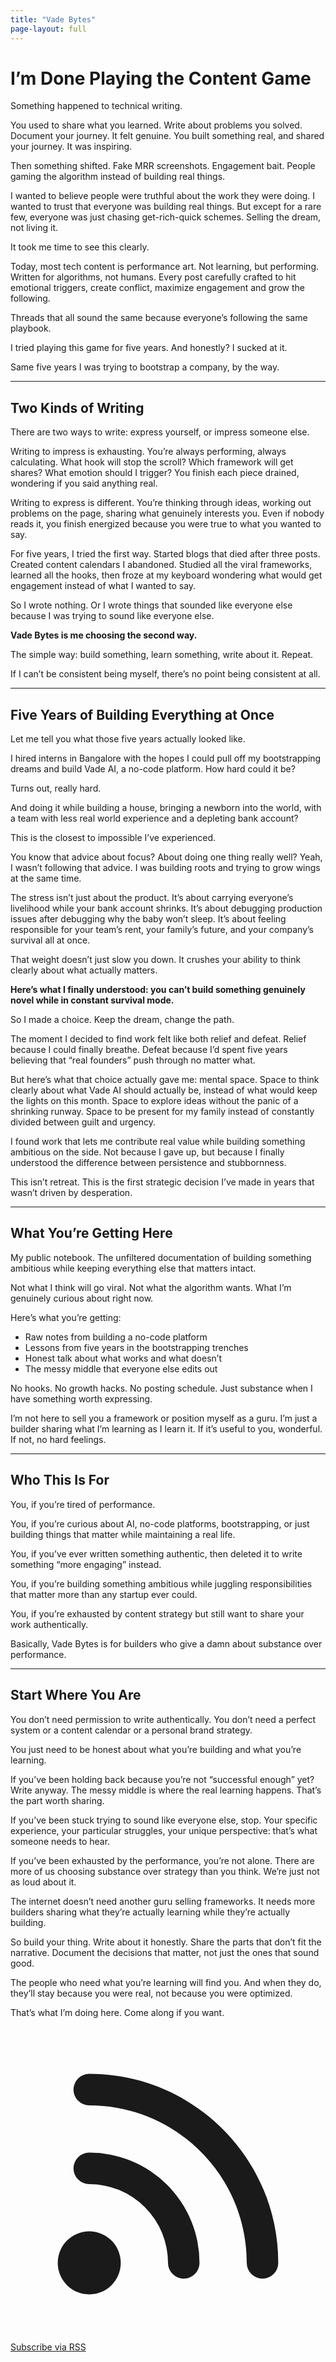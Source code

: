 ```yaml
---
title: "Vade Bytes"
page-layout: full
---
```


<div class="max-w-4xl mx-auto px-6 py-16 md:py-24">

<div class="mb-16 text-center">
<h1 class="text-4xl md:text-5xl lg:text-6xl font-bold mb-6 text-gray-900 dark:text-white">
I'm Done Playing the Content Game
</h1>
</div>

<div class="text-lg md:text-xl leading-relaxed space-y-6 text-gray-800 dark:text-gray-200">

Something happened to technical writing.

You used to share what you learned. Write about problems you solved. Document your journey. It felt genuine. You built something real, and shared your journey. It was inspiring.

Then something shifted. Fake MRR screenshots. Engagement bait. People gaming the algorithm instead of building real things.

I wanted to believe people were truthful about the work they were doing. I wanted to trust that everyone was building real things. But except for a rare few, everyone was just chasing get-rich-quick schemes. Selling the dream, not living it.

It took me time to see this clearly.

Today, most tech content is performance art. Not learning, but performing. Written for algorithms, not humans. Every post carefully crafted to hit emotional triggers, create conflict, maximize engagement and grow the following.

Threads that all sound the same because everyone's following the same playbook.

I tried playing this game for five years. And honestly? I sucked at it.

Same five years I was trying to bootstrap a company, by the way.

---

## Two Kinds of Writing

There are two ways to write: express yourself, or impress someone else.

Writing to impress is exhausting. You're always performing, always calculating. What hook will stop the scroll? Which framework will get shares? What emotion should I trigger? You finish each piece drained, wondering if you said anything real.

Writing to express is different. You're thinking through ideas, working out problems on the page, sharing what genuinely interests you. Even if nobody reads it, you finish energized because you were true to what you wanted to say.

For five years, I tried the first way. Started blogs that died after three posts. Created content calendars I abandoned. Studied all the viral frameworks, learned all the hooks, then froze at my keyboard wondering what would get engagement instead of what I wanted to say.

So I wrote nothing. Or I wrote things that sounded like everyone else because I was trying to sound like everyone else.

**Vade Bytes is me choosing the second way.**

The simple way: build something, learn something, write about it. Repeat.

If I can't be consistent being myself, there's no point being consistent at all.

---

## Five Years of Building Everything at Once

Let me tell you what those five years actually looked like.

I hired interns in Bangalore with the hopes I could pull off my bootstrapping dreams and build Vade AI, a no-code platform. How hard could it be?

Turns out, really hard.

And doing it while building a house, bringing a newborn into the world, with a team with less real world experience and a depleting bank account?

This is the closest to impossible I've experienced.

You know that advice about focus? About doing one thing really well? Yeah, I wasn't following that advice. I was building roots and trying to grow wings at the same time.

The stress isn't just about the product. It's about carrying everyone's livelihood while your bank account shrinks. It's about debugging production issues after debugging why the baby won't sleep. It's about feeling responsible for your team's rent, your family's future, and your company's survival all at once.

That weight doesn't just slow you down. It crushes your ability to think clearly about what actually matters.

**Here's what I finally understood: you can't build something genuinely novel while in constant survival mode.**

So I made a choice. Keep the dream, change the path.

The moment I decided to find work felt like both relief and defeat. Relief because I could finally breathe. Defeat because I'd spent five years believing that "real founders" push through no matter what.

But here's what that choice actually gave me: mental space. Space to think clearly about what Vade AI should actually be, instead of what would keep the lights on this month. Space to explore ideas without the panic of a shrinking runway. Space to be present for my family instead of constantly divided between guilt and urgency.

I found work that lets me contribute real value while building something ambitious on the side. Not because I gave up, but because I finally understood the difference between persistence and stubbornness.

This isn't retreat. This is the first strategic decision I've made in years that wasn't driven by desperation.

---

## What You're Getting Here

My public notebook. The unfiltered documentation of building something ambitious while keeping everything else that matters intact.

Not what I think will go viral. Not what the algorithm wants. What I'm genuinely curious about right now.

Here's what you're getting:

- Raw notes from building a no-code platform
- Lessons from five years in the bootstrapping trenches
- Honest talk about what works and what doesn't
- The messy middle that everyone else edits out

No hooks. No growth hacks. No posting schedule. Just substance when I have something worth expressing.

I'm not here to sell you a framework or position myself as a guru. I'm just a builder sharing what I'm learning as I learn it. If it's useful to you, wonderful. If not, no hard feelings.

---

## Who This Is For

You, if you're tired of performance.

You, if you're curious about AI, no-code platforms, bootstrapping, or just building things that matter while maintaining a real life.

You, if you've ever written something authentic, then deleted it to write something "more engaging" instead.

You, if you're building something ambitious while juggling responsibilities that matter more than any startup ever could.

You, if you're exhausted by content strategy but still want to share your work authentically.

Basically, Vade Bytes is for builders who give a damn about substance over performance.

---

## Start Where You Are

You don't need permission to write authentically. You don't need a perfect system or a content calendar or a personal brand strategy.

You just need to be honest about what you're building and what you're learning.

If you've been holding back because you're not "successful enough" yet? Write anyway. The messy middle is where the real learning happens. That's the part worth sharing.

If you've been stuck trying to sound like everyone else, stop. Your specific experience, your particular struggles, your unique perspective: that's what someone needs to hear.

If you've been exhausted by the performance, you're not alone. There are more of us choosing substance over strategy than you think. We're just not as loud about it.

The internet doesn't need another guru selling frameworks. It needs more builders sharing what they're actually learning while they're actually building.

So build your thing. Write about it honestly. Share the parts that don't fit the narrative. Document the decisions that matter, not just the ones that sound good.

The people who need what you're learning will find you. And when they do, they'll stay because you were real, not because you were optimized.

That's what I'm doing here. Come along if you want.

<div class="mt-12 pt-8 border-t border-neutral-200 dark:border-neutral-700">
  <a href="/posts.xml" class="inline-flex items-center gap-2 px-6 py-3 bg-[var(--color-rocketfuel-500)] hover:bg-[var(--color-rocketfuel-600)] text-white font-semibold rounded-lg transition-colors duration-200">
    <svg class="w-5 h-5" fill="currentColor" viewBox="0 0 20 20">
      <path d="M5 3a1 1 0 000 2c5.523 0 10 4.477 10 10a1 1 0 102 0C17 8.373 11.627 3 5 3z"></path>
      <path d="M4 9a1 1 0 011-1 7 7 0 017 7 1 1 0 11-2 0 5 5 0 00-5-5 1 1 0 01-1-1zM3 15a2 2 0 114 0 2 2 0 01-4 0z"></path>
    </svg>
    Subscribe via RSS
  </a>
</div>

</div>

</div>
